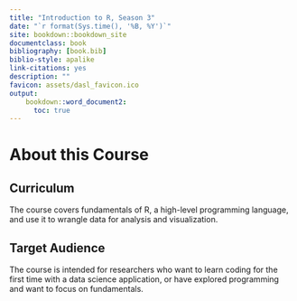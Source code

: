 ```yaml
---
title: "Introduction to R, Season 3"
date: "`r format(Sys.time(), '%B, %Y')`"
site: bookdown::bookdown_site
documentclass: book
bibliography: [book.bib]
biblio-style: apalike
link-citations: yes
description: ""
favicon: assets/dasl_favicon.ico
output:
    bookdown::word_document2:
      toc: true
---
```


# About this Course

## Curriculum  

The course covers fundamentals of R, a high-level programming language, and use it to wrangle data for analysis and visualization. 

## Target Audience  

The course is intended for researchers who want to learn coding for the first time with a data science application, or have explored programming and want to focus on fundamentals.

